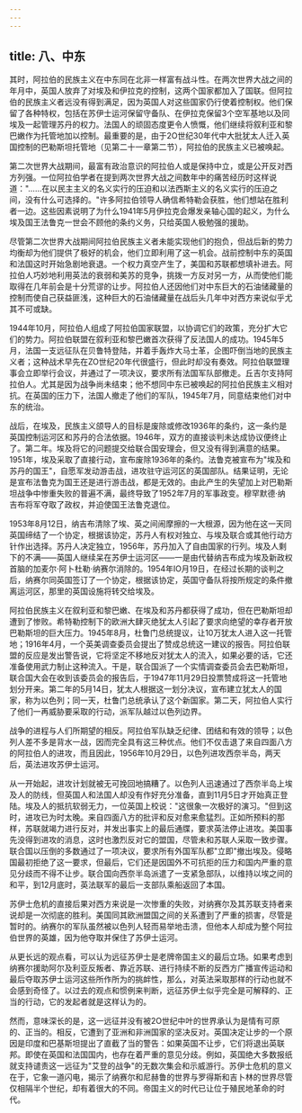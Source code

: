 ```yaml
---
---
---
```

title: 八、中东
---



其时，阿拉伯的民族主义在中东同在北非一样富有战斗性。在两次世界大战之间的年月中，英国人放弃了对埃及和伊拉克的控制，这两个国家都加入了国联。但阿拉伯的民族主义者远没有得到满足，因为英国人对这些国家仍行使着控制权。他们保留了各种特权，包括在苏伊士运河保留守备队、在伊拉克保留3个空军基地以及同埃及一起管理苏丹的权力。法国人的顽固态度更令人愤慨，他们继续将叙利亚和黎巴嫩作为托管地加以控制。最重要的是，由于2O世纪30年代中大批犹太人迁入英国控制的巴勒斯坦托管地（见第二十一章第二节），阿拉伯的民族主义已被唤起。

第二次世界大战期间，最富有政治意识的阿拉伯人或是保持中立，或是公开反对西方列强。一位阿拉伯学者在提到两次世界大战之间数年中的痛苦经历时这样说道："……在以民主主义的名义实行的压迫和以法西斯主义的名义实行的压迫之间，没有什么可选择的。"许多阿拉伯领导人确信希特勒会获胜，他们想站在胜利者一边。这些因素说明了为什么1941年5月伊拉克会爆发亲轴心国的起义，为什么埃及国王法鲁克一世会不顾他的条约义务，只给英国人极勉强的援助。

尽管第二次世界大战期间阿拉伯民族主义者未能实现他们的抱负，但战后新的势力均衡却为他们提供了极好的机会，他们立即利用了这一机会。战前控制中东的英国和法国这时开始急剧地衰退。一个权力真空产生了，美国和苏联都想填补进去。阿拉伯人巧妙地利用英法的衰弱和美苏的竞争，挑拨一方反对另一方，从而使他们能取得在几年前会是十分荒谬的让步。阿拉伯人还因他们对中东巨大的石油储藏量的控制而使自己获益匪浅，这种巨大的石油储藏量在战后头几年中对西方来说似乎尤其不可或缺。

1944年10月，阿拉伯人组成了阿拉伯国家联盟，以协调它们的政策，充分扩大它们的势力。阿拉伯联盟在叙利亚和黎巴嫩首次获得了反法国人的成功。1945年5月，法国一支远征队在贝鲁特登陆，并着手轰炸大马士革，企图吓倒当地的民族主义者；这种战术早先在ZO世纪20年代很盛行，但此时却没有奏效。阿拉伯联盟理事会立即举行会议，并通过了一项决议，要求所有法国军队部撤走。丘吉尔支持阿拉伯人。尤其是因为战争尚未结束；他不想同中东已被唤起的阿拉伯民族主义相对抗。在英国的压力下，法国人撤走了他们的军队，1945年7月，同意结束他们对中东的统治。

战后，在埃及，民族主义颌导人的目标是废除或修改1936年的条约，这一条约是英国控制运河区和苏丹的合法依据。1946年，双方的直接谈判未达成协议便终止了。第二年。埃及将它的问题提交给联合国安理会，但又没有得到满意的结果。1951年，埃及采取了直接行动，宣布废除1936年的条约。法鲁克被宣布为"埃及和苏丹的国王"，自愿军发动游击战，进攻驻守运河区的英国部队。结果证明，无论是宣布法鲁克为国王还是进行游击战，都是无效的。由此产生的失望加上对巴勒斯坦战争中惨重失败的普遍不满，最终导致了1952年7月的军事政变。穆罕默德·纳吉布将军夺取了政权，并迫使国王法鲁克退位。

1953年8月12日，纳吉布清除了埃、英之间闹摩擦的一大根源，因为他在这一天同英国缔结了一个协定，根据该协定，苏丹人有权对独立、与埃及联合或其他行动方针作出选择。苏丹人决定独立，1956年，苏丹加入了自由国家的行列。埃及人剩下的不满——英国人继续呆在苏伊士运河区——一是由代替纳吉布成为埃及新政权首脑的加麦尔·阿卜杜勒·纳赛尔消除的。1954年IO月19日，在经过长期的谈判之后，纳赛尔同英国签订了一个协定，根据该协定，英国守备队将按所规定的条件撤离运河区，那里的英国设施将转交给埃及。

阿拉伯民族主义在叙利亚和黎巴嫩、在埃及和苏丹都获得了成功，但在巴勒斯坦却遭到了惨败。希特勒控制下的欧洲大肆灭绝犹太人引起了要求向绝望的幸存者开放巴勒斯坦的巨大压力。1945年8月，杜鲁门总统提议，让10万犹太人进入这一托管地；1916年4月，一个英美调查委员会提出了赞成总统这一建议的报告。阿拉伯联盟的反应是发出警告说，它将坚定不移地反对犹太人的流入，如果必要的话，它还准备使用武力制止这种流入。干是，联合国派了一个实情调查委员会去巴勒斯坦，联合国大会在收到该委员会的报告后，于1947年11月29日投票赞成将这一托管地划分开来。第二年的5月14日，犹太人根据这一划分决议，宣布建立犹太人的国家，称为以色列；同一天，杜鲁门总统承认了这个新国家。第二天，阿拉伯人实行了他们一再威胁要采取的行动，派军队越过以色列边界。

战争的进程与人们所期望的相反。阿拉伯军队缺乏纪律、团结和有效的领导；以色列人差不多是背水一战，因而完全具有这三种优点。他们不仅击退了来自四面八方的阿拉伯人的进攻，而且因此，1956年10月29日，以色列进攻西奈半岛，两天后，英法进攻苏伊士运河。

从一开始起，进攻计划就被无可挽回地搞糟了。以色列人迅速通过了西奈半岛上埃及人的防线，但英国人和法国人却没有作好充分准备，直到11月5日才开始真正登陆。埃及人的抵抗软弱无力，一位英国上校说："这很象一次极好的演习。"但到这时，进攻已为时太晚。来自四面八方的批评和反对愈来愈猛烈。正如所预料的那样，苏联就竭力进行反对，并发出事实上的最后通牒，要求英法停止进攻。美国事先没得到进攻的消息，这时也激烈反对它的盟国，尽管未和苏联人采取一致步骤。联合国以压倒的多数通过了一项决议，要求所有外国军队都"立即"撤出埃及。侵略国最初拒绝了这一要求，但最后，它们还是因国外不可抗拒的压力和国内严重的意见分歧而不得不让步。联合国向西奈半岛派遣了一支紧急部队，以维持以埃之间的和平，到12月底时，英法联军的最后一支部队乘船返回了本国。

苏伊士危机的直接后果对西方来说是一次惨重的失败，对纳赛尔及其苏联支持者来说却是一次彻底的胜利。美国同其欧洲盟国之间的关系遭到了严重的损害，尽管是暂时的。纳赛尔的军队虽然被以色列人轻而易举地击溃，但他本人却成为整个阿拉伯世界的英雄，因为他夺取并保住了苏伊士运河。

从更长远的观点看，可以认为远征苏伊士是老牌帝国主义的最后立场。如果考虑到纳赛尔援助阿尔及利亚反叛者、靠近苏联、进行持续不断的反西方广播宣传运动和最后夺取苏伊士运河这些所作所为的挑衅性，那么，对英法采取那样的行动也就不会感到奇怪了。以过去的观点和惯例来判断，远征苏伊土似乎完全是可解释的、正当的行动，它的发起者就是这样认为的。

然而，意味深长的是，这一远征并没有被2O世纪中叶的世界承认为是情有可原的、正当的。相反，它遭到了亚洲和非洲国家的坚决反对。英国决定让步的一个原因是印度和巴基斯坦提出了直截了当的警告：如果英国不让步，它们将退出英联邦。即使在英国和法国国内，也存在着严重的意见分歧。例如，英国绝大多数报纸就支持谴责这一远征为"艾登的战争"的无数次集会和示威游行。苏伊士危机的意义在于，它象一道闪电，揭示了纳赛尔和尼赫鲁的世界与罗得斯和吉卜林的世界尽管仅相隔半个世纪，却有着很大的不同。帝国主义的时代已让位于殖民地革命的时代。